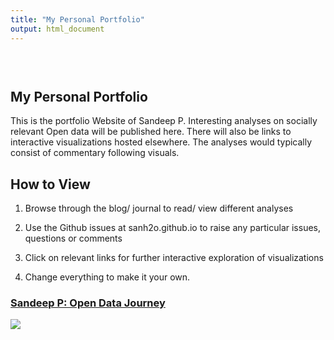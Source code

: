 ```yaml
---
title: "My Personal Portfolio"
output: html_document
---
```


<style type="text/css">
.title {
  display: none;
}

#getting-started img {
  margin-right: 10px;
}

</style>

<div class="row" style="padding-top: 30px;">
<div class="col-sm-6">

# **My Personal Portfolio**

This is the portfolio Website of Sandeep P. Interesting analyses on socially relevant Open data will be published here. There will also be links to interactive visualizations hosted elsewhere. The analyses would typically consist of commentary following visuals.


## How to View

1. Browse through the blog/ journal to read/ view different analyses

2. Use the Github issues at sanh2o.github.io to raise any particular issues, questions or comments

3. Click on relevant links for further interactive exploration of visualizations

4. Change everything to make it your own.


</div>
<div class="col-sm-6">

### [Sandeep P: Open Data Journey](https://sanh2o.github.io/Open-Data-Journey)

<a href = "https://sanh2o.github.io/Open-Data-Journey">
![](images/logo.png)
</a>
</div>
